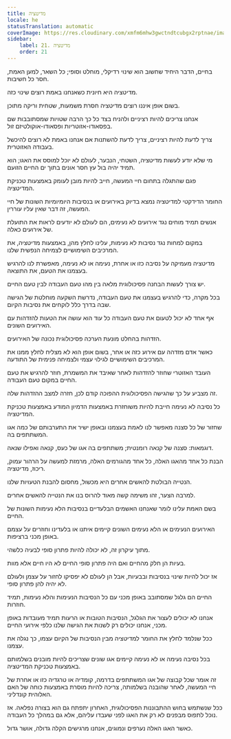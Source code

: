 ```yaml
---
title: מדיטציה
locale: he
statusTranslation: automatic
coverImage: https://res.cloudinary.com/xmfm6mhw3gwctndtcubgx2rptnae/image/upload/v1741354419/small_cover_la_gran_rebelion_28716e29d2.webp
sidebar:
    label: 21. מדיטציה
    order: 21
---
```

בחיים, הדבר היחיד שחשוב הוא שינוי רדיקלי, מוחלט וסופי; כל השאר, למען האמת, חסר כל חשיבות.

מדיטציה היא חיונית כשאנחנו באמת רוצים שינוי כזה.

בשום אופן איננו רוצים מדיטציה חסרת משמעות, שטחית וריקה מתוכן.

אנחנו צריכים להיות רציניים ולהניח בצד כל כך הרבה שטויות שמסתובבות שם בפסאודו-אזוטריות ופסאודו-אוקולטיזם זול.

צריך לדעת להיות רציניים, צריך לדעת להשתנות אם אנחנו באמת לא רוצים להיכשל בעבודה האזוטרית.

מי שלא יודע לעשות מדיטציה, השטחי, הנבער, לעולם לא יוכל למוסס את האגו; הוא תמיד יהיה בול עץ חסר אונים בתוך ים החיים הזועם.

פגם שהתגלה בתחום חיי המעשה, חייב להיות מובן לעומק באמצעות טכניקת המדיטציה.

החומר הדידקטי למדיטציה נמצא בדיוק באירועים או בנסיבות היומיומיות השונות של חיי המעשה, זה דבר שאין עליו עוררין.

אנשים תמיד מוחים נגד אירועים לא נעימים, הם לעולם לא יודעים לראות את התועלת של אירועים כאלה.

במקום למחות נגד נסיבות לא נעימות, עלינו לחלץ מהן, באמצעות מדיטציה, את המרכיבים השימושיים לצמיחה הנפשית שלנו.

מדיטציה מעמיקה על נסיבה כזו או אחרת, נעימה או לא נעימה, מאפשרת לנו להרגיש בעצמנו את הטעם, את התוצאה.

יש צורך לעשות הבחנה פסיכולוגית מלאה בין מהו טעם העבודה לבין טעם החיים.

בכל מקרה, כדי להרגיש בעצמנו את טעם העבודה, נדרשת השקעה מוחלטת של הגישה שבה בדרך כלל לוקחים את נסיבות הקיום.

אף אחד לא יכול לטעום את טעם העבודה כל עוד הוא עושה את הטעות להזדהות עם האירועים השונים.

הזדהות בהחלט מונעת הערכה פסיכולוגית נכונה של האירועים.

כאשר אדם מזדהה עם אירוע כזה או אחר, בשום אופן הוא לא מצליח לחלץ ממנו את המרכיבים השימושיים לגילוי עצמי ולצמיחה פנימית של התודעה.

העובד האזוטרי שחוזר להזדהות לאחר שאיבד את המשמרת, חוזר להרגיש את טעם החיים במקום טעם העבודה.

זה מצביע על כך שהגישה הפסיכולוגית ההפוכה קודם לכן, חזרה למצב ההזדהות שלה.

כל נסיבה לא נעימה חייבת להיות משוחזרת באמצעות הדמיון המודע באמצעות טכניקת המדיטציה.

שחזור של כל סצנה מאפשר לנו לאמת בעצמנו ובאופן ישיר את התערבותם של כמה אגו המשתתפים בה.

דוגמאות: סצנה של קנאה רומנטית; משתתפים בה אגו של כעס, קנאה ואפילו שנאה.

הבנת כל אחד מהאגו האלה, כל אחד מהגורמים האלה, מרמזת למעשה על הרהור עמוק, ריכוז, מדיטציה.

הנטייה הבולטת להאשים אחרים היא מכשול, מחסום להבנת הטעויות שלנו.

למרבה הצער, זהו משימה קשה מאוד להרוס בנו את הנטייה להאשים אחרים.

בשם האמת עלינו לומר שאנחנו האשמים הבלעדיים בנסיבות הלא נעימות השונות של החיים.

האירועים הנעימים או הלא נעימים השונים קיימים איתנו או בלעדינו וחוזרים על עצמם באופן מכני ברציפות.

מתוך עיקרון זה, לא יכולה להיות פתרון סופי לבעיה כלשהי.

בעיות הן חלק מהחיים ואם היה פתרון סופי החיים לא היו חיים אלא מוות.

אז יכול להיות שינוי בנסיבות ובבעיות, אבל הן לעולם לא יפסיקו לחזור על עצמן ולעולם לא יהיה להן פתרון סופי.

החיים הם גלגל שמסתובב באופן מכני עם כל הנסיבות הנעימות והלא נעימות, תמיד חוזרות.

אנחנו לא יכולים לעצור את הגלגל, הנסיבות הטובות או הרעות תמיד מעובדות באופן מכני, אנחנו יכולים רק לשנות את הגישה שלנו כלפי אירועי החיים.

ככל שנלמד לחלץ את החומר למדיטציה מבין הנסיבות של הקיום עצמו, כך נגלה את עצמנו.

בכל נסיבה נעימה או לא נעימה קיימים אגו שונים שצריכים להיות מובנים בשלמותם באמצעות טכניקת המדיטציה.

זה אומר שכל קבוצה של אגו המשתתפים בדרמה, קומדיה או טרגדיה כזו או אחרת של חיי המעשה, לאחר שהובנה בשלמותה, צריכה להיות מוסרת באמצעות כוחה של האם האלוהית קונדליני.

ככל שנשתמש בחוש ההתבוננות הפסיכולוגית, האחרון יתפתח גם הוא בצורה נפלאה. אז נוכל לתפוס מבפנים לא רק את האגו לפני שעבדו עליהם, אלא גם במהלך כל העבודה.

כאשר האגו האלה נערפים ונמוגים, אנחנו מרגישים הקלה גדולה, אושר גדול.

